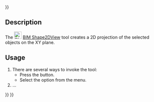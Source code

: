 <languages/>
{{UnfinishedDocu{{#translation:}}}}
<translate>

<!--T:1-->
{{Docnav
|[[BIM_DrawingView|DrawingView]]
|[[BIM_Shape2DCut|Shape2DCut]]
|[[BIM_Workbench|BIM]]
|IconL=BIM_DrawingView.svg
|IconR=BIM_Shape2DCut.svg
|IconC=Workbench_BIM.svg
}}

<!--T:2-->
{{GuiCommand
|Name=BIM Shape2DView
|MenuLocation=Annotation → Create 2D views → Section view
|Workbenches=[[BIM_Workbench|BIM]]
|Shortcut=
|Version=1.0
|SeeAlso=
}}

== Description == <!--T:3-->

<!--T:4-->
The [[Image:BIM_Shape2DView.svg|24px]] [[BIM_Shape2DView|BIM Shape2DView]] tool creates a 2D projection of the selected objects on the XY plane.

==Usage== <!--T:5-->

<!--T:6-->
# There are several ways to invoke the tool:
#* Press the {{Button|[[Image:BIM_Shape2DView.svg|16px]] [[BIM_Shape2DView|Section view]]}} button.
#* Select the {{MenuCommand|Annotation → Create 2D views → [[Image:BIM_Shape2DView.svg|16px]] Section view}} option from the menu.
# …


<!--T:7-->
{{Docnav
|[[BIM_DrawingView|DrawingView]]
|[[BIM_Shape2DCut|Shape2DCut]]
|[[BIM_Workbench|BIM]]
|IconL=BIM_DrawingView.svg
|IconR=BIM_Shape2DCut.svg
|IconC=Workbench_BIM.svg
}}

</translate>
{{BIM_Tools_navi{{#translation:}}}}
{{Userdocnavi{{#translation:}}}}
